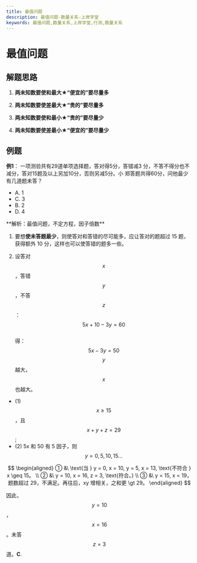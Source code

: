 ```yaml
---
title: 最值问题
description: 最值问题-数量关系-上岸学堂
keywords: 最值问题,数量关系,上岸学堂,行测,数量关系
---
```






# 最值问题

## 解题思路
1. **两未知数要使和最大★“便宜的”要尽量多**

2. **两未知数要使差最大★“贵的”要尽量多**

3. **两未知数要使和最小★“贵的”要尽量少**

4. **两未知数要使差最小★“便宜的”要尽量少**


## 例题

**例1**：
一项测验共有29道单项选择题，答对得5分，答错减3
分，不答不得分也不减分，答对15题及以上另加10分，否则另减5分。小
郑答题共得60分，问他最少有几道题未答？

- A. 1                
- C. 3                
- B. 2 
- D. 4

<BlurredAnswer>
**解析：最值问题，不定方程，因子倍数**

1. 要想**使未答题最少**，则使答对和答错的尽可能多，应让答对的题超过 15 题，获得额外 10 分，这样也可以使答错的题多一些。

2. 设答对 $$ x $$，答错 $$ y $$，不答 $$ z $$：  
$$
5x + 10 - 3y = 60
$$  
得：
$$
5x - 3y = 50
$$
$$ y $$ 越大，$$ x $$ 也越大。

- (1) $$ x \geq 15 $$，且 $$ x + y + z = 29 $$;
- (2) 5x 和 50 有 5 因子，则 $$ y = 0, 5, 10, 15 \dots $$

$$
\begin{aligned}
① &\ \text{当 } y = 0, x = 10, y = 5, x = 13, \text{不符合 } x \geq 15。 \\
② &\ y = 10, x = 16, z = 3, \text{符合。} \\
③ &\ y = 15, x = 19，题数超过 29，不满足。再往后，xy 增相关，之和更 \gt 29。
\end{aligned}
$$

因此，$$ y = 10 $$，$$ x = 16 $$。未答 $$ z = 3 $$ 道。**C**.
</BlurredAnswer>

